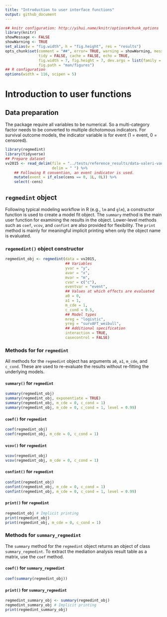 ```yaml
---
title: "Introduction to user interface functions"
output: github_document
---
```


```r
## knitr configuration: http://yihui.name/knitr/options#chunk_options
library(knitr)
showMessage <- FALSE
showWarning <- TRUE
set_alias(w = "fig.width", h = "fig.height", res = "results")
opts_chunk$set(comment = "##", error= TRUE, warning = showWarning, message = showMessage,
               tidy = FALSE, cache = FALSE, echo = TRUE,
               fig.width = 7, fig.height = 7, dev.args = list(family = "sans"),
               fig.path = "man/figures")
## R configuration
options(width = 116, scipen = 5)
```

# Introduction to user functions

## Data preparation
The package require all variables to be numerical. So a multi-category factor needs to be converted to multiple dichotomous indicators. For survival outcome models, the indicator variable is for event (1 = event, 0 = censored).

```r
library(regmedint)
library(tidyverse)
## Prepare dataset
vv2015 <- read_delim(file = "../tests/reference_results/data-valeri-vanderweele-2015.txt",
                     delim = " ") %>%
    ## Following R convention, an event indicator is used.
    mutate(event = if_else(cens == 0, 1L, 0L)) %>%
    select(-cens)
```


## `regmedint` object
Following typical modeling workflow in R (e.g., `lm` and `glm`), a constructor function is used to create a model fit object. The `summary` method is the main user function for examining the results in the object. Lower-level methods such as `coef`, `vcov`, and `confint` are also provided for flexibility. The `print` method is mainly for meaningful implicit printing when only the object name is evaluated.

### `regemedint()` object constructor
```r
regmedint_obj <- regmedint(data = vv2015,
                           ## Variables
                           yvar = "y",
                           avar = "x",
                           mvar = "m",
                           cvar = c("c"),
                           eventvar = "event",
                           ## Values at which effects are evaluated
                           a0 = 0,
                           a1 = 1,
                           m_cde = 1,
                           c_cond = 0.5,
                           ## Model types
                           mreg = "logistic",
                           yreg = "survAFT_weibull",
                           ## Additional specification
                           interaction = TRUE,
                           casecontrol = FALSE)
```
### Methods for for `regmedint`
All methods for the `regmedint` object has arguments `a0`, `a1`, `m_cde`, and `c_cond`. These are used to re-evaluate the results without re-fitting the underlying models.

#### `summary()` for `regmedint`
```r
summary(regmedint_obj)
summary(regmedint_obj, exponentiate = TRUE)
summary(regmedint_obj, m_cde = 0, c_cond = 1)
summary(regmedint_obj, m_cde = 0, c_cond = 1, level = 0.99)
```

#### `coef()` for `regmedint`
```r
coef(regmedint_obj)
coef(regmedint_obj, m_cde = 0, c_cond = 1)
```

#### `vcov()` for `regmedint`
```r
vcov(regmedint_obj)
vcov(regmedint_obj, m_cde = 0, c_cond = 1)
```

#### `confint()` for `regmedint`
```r
confint(regmedint_obj)
confint(regmedint_obj, m_cde = 0, c_cond = 1)
confint(regmedint_obj, m_cde = 0, c_cond = 1, level = 0.99)
```

#### `print()` for `regmedint`
```r
regmedint_obj # Implicit printing
print(regmedint_obj)
print(regmedint_obj, m_cde = 0, c_cond = 1)
```

### Methods for `summary_regmedint`
The `summary` method for the `regmedint` object returns an object of class `summary_regmedint`. To extract the mediation analysis result table as a matrix, use the `coef` method.

#### `coef()` for `summary_regmedint`
```r
coef(summary(regmedint_obj))
```

#### `print()` for `summary_regmedint`
```r
regmedint_summary_obj <- summary(regmedint_obj)
regmedint_summary_obj # Implicit printing
print(regmedint_summary_obj)
```
